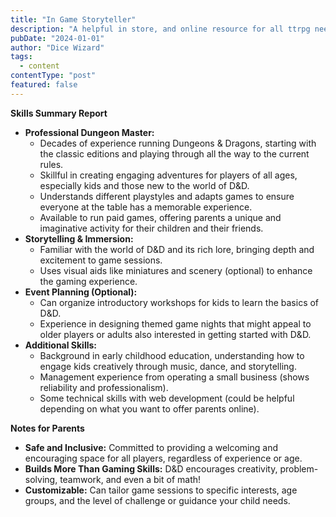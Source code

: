 ```yaml
---
title: "In Game Storyteller"
description: "A helpful in store, and online resource for all ttrpg needs."
pubDate: "2024-01-01"
author: "Dice Wizard"
tags:
  - content
contentType: "post"
featured: false
---
```




**Skills Summary Report**

* **Professional Dungeon Master:**
    * Decades of experience running Dungeons & Dragons, starting with the classic editions and playing through all the way to the current rules.
    * Skillful in creating engaging adventures for players of all ages, especially kids and those new to the world of D&D.
    * Understands different playstyles and adapts games to ensure everyone at the table has a memorable experience. 
    * Available to run paid games, offering parents a unique and imaginative activity for their children and their friends.
* **Storytelling & Immersion:**
    * Familiar with the world of D&D and its rich lore, bringing depth and excitement to game sessions.
    * Uses visual aids like miniatures and scenery (optional) to enhance the gaming experience.
* **Event Planning (Optional):**
    * Can organize introductory workshops for kids to learn the basics of D&D.
    * Experience in designing themed game nights that might appeal to older players or adults also interested in getting started with D&D.
* **Additional Skills:**
    * Background in early childhood education, understanding how to engage kids creatively through music, dance, and storytelling.
    * Management experience from operating a small business (shows reliability and professionalism).
    * Some technical skills with web development (could be helpful depending on what you want to offer parents online).

**Notes for Parents**

* **Safe and Inclusive:** Committed to providing a welcoming and encouraging space for all players, regardless of experience or age. 
* **Builds More Than Gaming Skills:** D&D encourages creativity, problem-solving, teamwork, and even a bit of math!
* **Customizable:** Can tailor game sessions to specific interests, age groups, and the level of challenge or guidance your child needs.
